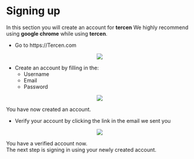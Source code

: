 # Signing up
In this section you will create an account for __tercen__ 
We highly recommend using __google chrome__ while using __tercen__.

* Go to https://Tercen.com

<center><img src="images/Tercen_signup_empty.png"></center>

* Create an account by filling in the:
  * Username
  * Email
  * Password
  
<center><img src="images/Tercen_signup_user.png"></center>

You have now created an account.

* Verify your account by clicking the link in the email we sent you

<center><img src="images/Tercen_signup_verification.png"></center>

You have a verified account now. \
The next step is signing in using your newly created account.
